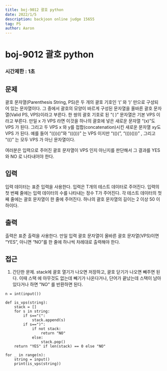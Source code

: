 ```yaml
---
title: boj-9012 괄호 python
date: 2022/1/5
description: backjoon online judge 15655
tag: PS
author: Aaron
---
```


# boj-9012 괄호 python

### 시간제한 : 1초

## 문제
괄호 문자열(Parenthesis String, PS)은 두 개의 괄호 기호인 ‘(’ 와 ‘)’ 만으로 구성되어 있는 문자열이다. 그 중에서 괄호의 모양이 바르게 구성된 문자열을 올바른 괄호 문자열(Valid PS, VPS)이라고 부른다. 한 쌍의 괄호 기호로 된 “( )” 문자열은 기본 VPS 이라고 부른다. 만일 x 가 VPS 라면 이것을 하나의 괄호에 넣은 새로운 문자열 “(x)”도 VPS 가 된다. 그리고 두 VPS x 와 y를 접합(concatenation)시킨 새로운 문자열 xy도 VPS 가 된다. 예를 들어 “(())()”와 “((()))” 는 VPS 이지만 “(()(”, “(())()))” , 그리고 “(()” 는 모두 VPS 가 아닌 문자열이다. 

여러분은 입력으로 주어진 괄호 문자열이 VPS 인지 아닌지를 판단해서 그 결과를 YES 와 NO 로 나타내어야 한다. 

## 입력
입력 데이터는 표준 입력을 사용한다. 입력은 T개의 테스트 데이터로 주어진다. 입력의 첫 번째 줄에는 입력 데이터의 수를 나타내는 정수 T가 주어진다. 각 테스트 데이터의 첫째 줄에는 괄호 문자열이 한 줄에 주어진다. 하나의 괄호 문자열의 길이는 2 이상 50 이하이다. 

## 출력
출력은 표준 출력을 사용한다. 만일 입력 괄호 문자열이 올바른 괄호 문자열(VPS)이면 “YES”, 아니면 “NO”를 한 줄에 하나씩 차례대로 출력해야 한다. 

## 접근
1. 간단한 문제. stack에 괄호 열기가 나오면 저장하고, 괄호 닫기가 나오면 빼주면 된다. 이때 스택 에 아무것도 없는데 빼기가 나온다거나, 단어가 끝났는데 스택이 남아있다거나 하면 "NO" 를 반환하면 된다.
```
n = int(input())

def is_vps(string):
    stack = []
    for s in string:
        if s=="(":
            stack.append(s)
        if s==")":
            if not stack:
                return "NO"
            else:
                stack.pop()
    return "YES" if len(stack) == 0 else "NO"

for _ in range(n):
    string = input()
    print(is_vps(string))
```
